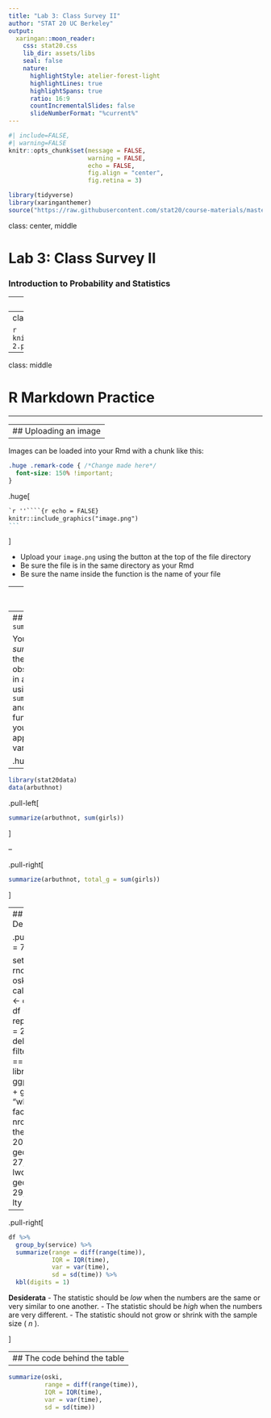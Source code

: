```yaml
---
title: "Lab 3: Class Survey II"
author: "STAT 20 UC Berkeley"
output:
  xaringan::moon_reader:
    css: stat20.css
    lib_dir: assets/libs
    seal: false
    nature:
      highlightStyle: atelier-forest-light
      highlightLines: true
      highlightSpans: true
      ratio: 16:9
      countIncrementalSlides: false
      slideNumberFormat: "%current%"
---
```


```r
#| include=FALSE,
#| warning=FALSE
knitr::opts_chunk$set(message = FALSE,
                      warning = FALSE,
                      echo = FALSE,
                      fig.align = "center",
                      fig.retina = 3)

library(tidyverse)
library(xaringanthemer)
source("https://raw.githubusercontent.com/stat20/course-materials/master/assets/stat20-style.r")
```

class: center, middle

# Lab 3: Class Survey II
### Introduction to Probability and Statistics


---
## Agenda

1. Review of R Markdown

2. R Markdown Practice

3. Constructing plots with `survey`

---
class: middle

```r
knitr::include_graphics("assets/images/markdown-2.png")
```


---
class: middle

# R Markdown Practice

---

<!-- --- -->
<!-- ## Creating, naming, and saving your Rmd -->
<!-- -- -->

<!-- 1. Click the green plus, select R Markdown. -->
<!-- 2. Select "From Template" in the left menu and scroll through the list until you see "Lab Report {stat20data}". Select it and click OK. -->
<!-- 3. One the second line of the template, change the title field to be the title of this lab. -->
<!-- 4. Click the Save button, then name the file something sensible like `lab-3-class-survey`. -->
<!-- 5. Click the knit button to see what the pdf of the lab template looks like. -->

---
## Uploading an image
--

<!-- 1. Take a clear picture of your first sketched plot with your phone. -->
<!-- 2. Transfer the picture to your laptop. -->
<!-- 3. In RStudio, click the "Upload" button in the file tab in the lower right pane. -->
<!-- 4. Upload the picture to the same directory as your lab Rmd or to a new folder called something like "images". -->
<!-- 5. In your R Markdown document, replace the words inside `"path-to-image"` with the name of your file. If you put it into "images", add `images/` to your file name. -->
<!-- 6. Knit! -->

Images can be loaded into your Rmd with a chunk like this:

```css
.huge .remark-code { /*Change made here*/
  font-size: 150% !important;
}
```

.huge[
````markdown
`r ''````{r echo = FALSE}
knitr::include_graphics("image.png")
```
````
]

- Upload your `image.png` using the button at the top of the file directory
- Be sure the file is in the same directory as your Rmd
- Be sure the name inside the function is the name of your file

---
class: middle

# Summarizing the class survey data

---
## `summarize()`

You can *summarize* the observations in a variable using `summarize()` and the function that you wish to apply to that variable.

.huge[
```
summarize(<DATAFRAME>, <FUNCTION>(<VAR>))
```
]

--

```r
library(stat20data)
data(arbuthnot)
```

.pull-left[
```r
summarize(arbuthnot, sum(girls))
```
]

--

.pull-right[
```r
summarize(arbuthnot, total_g = sum(girls))
```
]


---
## *Example from Lecture* Deliveries revisited

.pull-left[
```r
#| fig.height = 7.5,
#| fig.width = 12

set.seed(513)
oski <- rnorm(23, 0, 2)
oski <- oski + (29 - mean(oski))
cal <- rnorm(23, 0, 8)
cal <- cal +  (27 - mean(cal))
df <- tibble(service = rep(c("oski", "cal"), each = 23),
             time = c(oski, cal))
deliveries <- df
oski <- filter(deliveries, service == "oski")
library(kableExtra)
p1 <- ggplot(df, aes(x = time)) +
  geom_histogram(col = "white") + 
  facet_wrap(vars(service), nrow = 2) +
  theme_gray(base_size = 20)
p1 + 
  geom_vline(xintercept = 27, color = "blue", lty = 1, lwd = 2) +
  geom_vline(xintercept = 29, color = "goldenrod", lty = 1, lwd = 2)
```
]

--

.pull-right[
```r
df %>%
  group_by(service) %>%
  summarize(range = diff(range(time)),
            IQR = IQR(time),
            var = var(time),
            sd = sd(time)) %>%
  kbl(digits = 1)
```

**Desiderata**
- The statistic should be *low* when the numbers are the same or very similar to one another.
- The statistic should be *high* when the numbers are very different.
- The statistic should not grow or shrink with the sample size ( $n$ ).

]


---
## The code behind the table
--

```r
summarize(oski, 
          range = diff(range(time)),
          IQR = IQR(time),
          var = var(time),
          sd = sd(time))
```








